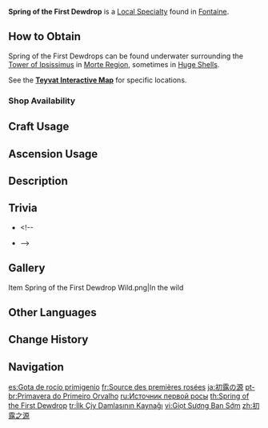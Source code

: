 {{Item Infobox
|id          = 101240
|image       = Item Spring of the First Dewdrop.png
|type        = Local Specialty (Fontaine)
|group       = Local Specialties
|invCategory = Materials
|description = A limpid drop of dew floating amidst the waters of Morte Region. It is different from other pure water bodies, as though it is a conglomeration of even more pure and primordial Elemental Energy.
|source1     = Found underwater surrounding the [[Tower of Ipsissimus]] in [[Morte Region]]
|source2     = {{Sold By|Spring of the First Dewdrop}}
}}
'''Spring of the First Dewdrop''' is a [[Local Specialty]] found in [[Fontaine]].

==How to Obtain==
Spring of the First Dewdrops can be found underwater surrounding the [[Tower of Ipsissimus]] in [[Morte Region]], sometimes in [[Huge Shell]]s.

See the '''[https://webstatic-sea.mihoyo.com/app/ys-map-sea/index.html#/map/2?shown_types=549 Teyvat Interactive Map]''' for specific locations.

===Shop Availability===
{{Shop Availability|currency=Material}}

==Craft Usage==
{{Craft Usage}}

==Ascension Usage==
{{Ascension Usage}}

==Description==
{{Description|A limpid drop of dew floating amidst the waters of Morte Region. It is different from other pure water bodies, as though it is a conglomeration of even more pure and primordial Elemental Energy.<br>The Natural Philosophers of ancient Fontaine never recorded such a creation, until engineers from the [[Fontaine Research Institute]] began to conduct some scattered research over 400 years ago. Some scholars believe that this pure Ichor was the final legacy [[Egeria]] bequeathed to Fontaine &mdash; but even today, this theory has no reliable evidence to support it.|[[Archive]]}}

==Trivia==
* {{Mail Attachments by Category List}}<!--
* {{Related Items|type=variant}}-->

==Gallery==
<gallery>
Item Spring of the First Dewdrop Wild.png|In the wild
</gallery>
<!--
==Video Guides==
{{EVT
|video1   = 
|caption1 = 
}}
-->
==Other Languages==
{{Other Languages
|en       = Spring of the First Dewdrop
|zhs      = 初露之源
|zhs_rm   = Chūlù zhī Yuán
|zht      = 初露之源
|zht_rm   = Chūlù zhī Yuán
|zh_tl    = Origin of the First Dew
|ja       = 初露の源
|ja_rm    = Shoro no Minamoto{{Assumed}}
|ja_tl    = Spring of the First Dewdrop
|ko       = 첫 이슬의 근원
|ko_rm    = 
|ko_tl    = 
|es       = Gota de rocío primigenio
|es_tl    = Primal Dewdrop
|fr       = Source des premières rosées
|fr_tl    = Source of the First Dews
|ru       = Источник первой росы
|ru_tl    = Spring of the First Dew
|th       = Spring of the First Dewdrop
|vi       = Giọt Sương Ban Sớm
|vi_tl    = Early Morning Dewdrop
|de       = Quelle des ersten Taus
|de_tl    = Source of the First Dew
|id       = Spring of the First Dewdrop
|pt       = Primavera do Primeiro Orvalho
|pt_tl    = Spring of the First Dew
|tr       = İlk Çiy Damlasının Kaynağı
|tr_tl    = Source of the First Dewdrop
|it       = Sorgente della prima goccia di rugiada
|it_tl    = Source of the First Dewdrop
}}

==Change History==
{{Change History|4.2}}

==Navigation==
{{Material Navbox|Local Specialties}}

[[es:Gota de rocío primigenio]]
[[fr:Source des premières rosées]]
[[ja:初露の源]]
[[pt-br:Primavera do Primeiro Orvalho]]
[[ru:Источник первой росы]]
[[th:Spring of the First Dewdrop]]
[[tr:İlk Çiy Damlasının Kaynağı]]
[[vi:Giọt Sương Ban Sớm]]
[[zh:初露之源]]